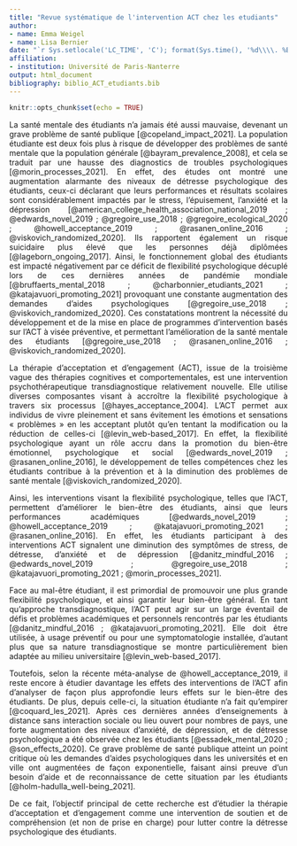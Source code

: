 ```yaml
---
title: "Revue systématique de l'intervention ACT chez les etudiants"
author: 
- name: Emma Weigel
- name: Lisa Bernier
date: "`r Sys.setlocale('LC_TIME', 'C'); format(Sys.time(), '%d\\\\. %B %Y')`"
affiliation: 
- institution: Université de Paris-Nanterre
output: html_document
bibliography: biblio_ACT_etudiants.bib
---
```


<style>
body {
text-align: justify}
</style>

```r
knitr::opts_chunk$set(echo = TRUE)
```

La santé mentale des étudiants n’a jamais été aussi mauvaise, devenant un grave problème de santé publique [@copeland_impact_2021]. La population étudiante est deux fois plus à risque de développer des problèmes de santé mentale que la population générale [@bayram_prevalence_2008], et cela se traduit par une hausse des diagnostics de troubles psychologiques [@morin_processes_2021]. En effet, des études ont montré une augmentation alarmante des niveaux de détresse psychologique des étudiants, ceux-ci déclarant que leurs performances et résultats scolaires sont considérablement impactés par le stress, l'épuisement, l'anxiété et la dépression [@american_college_health_association_national_2019 ; @edwards_novel_2019 ; @gregoire_use_2018 ; @gregoire_ecological_2020 ; @howell_acceptance_2019 ; @rasanen_online_2016 ; @viskovich_randomized_2020]. Ils rapportent également un risque suicidaire plus élevé que les personnes déjà diplômées [@lageborn_ongoing_2017]. Ainsi, le fonctionnement global des étudiants est impacté négativement par ce déficit de flexibilité psychologique décuplé lors de ces dernières années de pandémie mondiale [@bruffaerts_mental_2018 ; @charbonnier_etudiants_2021 ; @katajavuori_promoting_2021] provoquant une constante augmentation des demandes d’aides psychologiques [@gregoire_use_2018 ; @viskovich_randomized_2020]. Ces constatations montrent la nécessité du développement et de la mise en place de programmes d’intervention basés sur l’ACT à visée préventive, et permettant l’amélioration de la santé mentale des étudiants [@gregoire_use_2018 ; @rasanen_online_2016 ; @viskovich_randomized_2020].

La thérapie d’acceptation et d’engagement (ACT), issue de la troisième vague des thérapies cognitives et comportementales, est une intervention psychothérapeutique transdiagnostique relativement nouvelle. Elle utilise diverses composantes visant à accroître la flexibilité psychologique à travers six processus [@hayes_acceptance_2004]. L’ACT permet aux individus de vivre pleinement et sans évitement les émotions et sensations « problèmes » en les acceptant plutôt qu’en tentant la modification ou la réduction de celles-ci [@levin_web-based_2017]. En effet, la flexibilité psychologique ayant un rôle accru dans la promotion du bien-être émotionnel, psychologique et social [@edwards_novel_2019 ; @rasanen_online_2016], le développement de telles compétences chez les étudiants contribue à la prévention et à la diminution des problèmes de santé mentale [@viskovich_randomized_2020].

Ainsi, les interventions visant la flexibilité psychologique, telles que l’ACT, permettent d’améliorer le bien-être des étudiants, ainsi que leurs performances académiques [@edwards_novel_2019 ; @howell_acceptance_2019 ; @katajavuori_promoting_2021 ; @rasanen_online_2016]. En effet, les étudiants participant à des interventions ACT signalent une diminution des symptômes de stress, de détresse, d’anxiété et de dépression [@danitz_mindful_2016 ; @edwards_novel_2019 ; @gregoire_use_2018 ; @katajavuori_promoting_2021 ; @morin_processes_2021].

Face au mal-être étudiant, il est primordial de promouvoir une plus grande flexibilité psychologique, et ainsi garantir leur bien-être général. En tant qu’approche transdiagnostique, l’ACT peut agir sur un large éventail de défis et problèmes académiques et personnels rencontrés par les étudiants [@danitz_mindful_2016 ; @katajavuori_promoting_2021]. Elle doit être utilisée, à usage préventif ou pour une symptomatologie installée, d’autant plus que sa nature transdiagnostique se montre particulièrement bien adaptée au milieu universitaire [@levin_web-based_2017].

Toutefois, selon la récente méta-analyse de @howell_acceptance_2019, il reste encore à étudier davantage les effets des interventions de l’ACT afin d’analyser de façon plus approfondie leurs effets sur le bien-être des étudiants. De plus, depuis celle-ci, la situation étudiante n’a fait qu’empirer [@coquard_les_2021]. Après ces dernières années d’enseignements à distance sans interaction sociale ou lieu ouvert pour nombres de pays, une forte augmentation des niveaux d’anxiété, de dépression, et de détresse psychologique a été observée chez les étudiants [@essadek_mental_2020 ; @son_effects_2020]. Ce grave problème de santé publique atteint un point critique où les demandes d’aides psychologiques dans les universités et en ville ont augmentées de façon exponentielle, faisant ainsi preuve d’un besoin d’aide et de reconnaissance de cette situation par les étudiants [@holm-hadulla_well-being_2021].
 
De ce fait, l’objectif principal de cette recherche est d’étudier la thérapie d’acceptation et d’engagement comme une intervention de soutien et de compréhension (et non de prise en charge) pour lutter contre la détresse psychologique des étudiants. 


